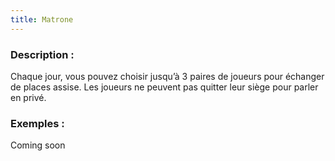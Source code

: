 ```yaml
---
title: Matrone
---
```



<Role MATRONE header />

### Description :

Chaque jour, vous pouvez choisir jusqu’à 3 paires de joueurs pour échanger de places assise. Les joueurs ne peuvent pas quitter leur siège pour parler en privé.

### Exemples :

Coming soon
